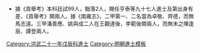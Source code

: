 {{Navbox
|name = 洪武二十一年戊辰科殿試金榜
|title = 洪武二十一年（[[1388年]]）戊辰科殿試金榜
|titlestyle = background-color:#FFD700;
|image =
|style = width:100%;text-align:center; 
|groupstyle = text-align:center; background-color:#FFD700;
|liststyle = text-align:center;
|state = {{{state<includeonly>|collapsed</includeonly>}}}
|group1 = 第一甲<br>賜進士及第<br>共3名
|list1 = '''[[任亨泰]]''' - '''[[唐震|唐　震]]''' - '''[[盧原質]]'''

|group2 = 第二甲<br>賜進士出身<br>共15名
|list2 = [[卓敬|卓　敬]] - [[齊泰|齊　德]] - [[吳觀玄]] - [[吳謙 (洪武進士)|吳　謙]] - [[翁華|翁　華]] - [[艾旭|艾　旭]] - [[俞士賢]] - [[金公允]] - [[郭真|郭　真]] - [[陳訥|陳　訥]]<br>[[施顯|施　顯]] - [[馮伏|馮　伏]] - [[陳時舉]] - [[范敬先]] - [[馬志遠]] - [[唐奉先]]<span style="color: #F7F7F7;"> - －－－ - －－－ - －－－ - －－－ </span>

|group3 = 第三甲<br>賜同進士出身<br>共79名
|list3 = [[吳鑑 (洪武進士)|吳　鑑]] - [[胡隆|胡　隆]] - [[沈霖 (明朝)|沈　霖]] - [[王辛 (洪武進士)|王　辛]] - [[董幼穎]] - [[楊熺|楊　熺]] - [[蕭敏 (洪武進士)|蕭　敏]] - [[丁恒|丁　恒]] - [[沈玄|沈　玄]] - [[解縉|解　縉]]<br>[[鄭義 (洪武進士)|鄭　義]] - [[孔敏|孔　敏]] - [[李翼 (進士)|李　翼]] - [[曾克偉]] - [[陳昂 (洪武進士)|陳　昂]] - [[邢潤|邢　潤]] - [[任皡|任　皡]] - [[李盛 (明朝)|李　盛]] - [[安仁 (洪武進士)|安　仁]] - [[趙義|趙　義]]<br>[[劉學政]] - [[繆煜|繆　煜]] - [[夏銘善]] - [[李繼祖]] - [[米稚|米　稚]] - [[吳安生]] - [[林京 (洪武進士)|林　京]] - [[喻世英]] - [[邸鵬|邸　鵬]] - [[何奎|何　奎]]<br>[[彭貢|彭　貢]] - [[永穎|永　穎]] - [[吳慶 (洪武進士)|吳　慶]] - [[游義生]] - [[徐昇 (明朝)|徐　昇]] - [[馮亮 (洪武進士)|馮　亮]] - [[王觀達]] - [[潘善應]] - [[姚與成]] - [[程士|程　士]]<br>[[李子容]] - [[盧敬賢]] - [[管谷奇]] - [[林珽|林　珽]] - [[陳堅 (洪武進士)|陳　堅]] - [[黃金華]] - [[高瞻 (洪武進士)|高　瞻]] - [[黃弘 (明朝)|黃　弘]] - [[吳輔 (洪武進士)|吳　輔]] - [[饒增|饒　增]]<br>[[王佐 (洪武進士)|王　佐]] - [[祝淵 (洪武進士)|祝　淵]] - [[張憲 (洪武進士)|張　憲]] - [[周思政]] - [[陳文銘]] - [[李克遜]] - [[李迪 (洪武進士)|李　迪]] - [[陳泰 (洪武進士)|陳　泰]] - [[鄭雲|鄭　雲]] - [[王希增]]<br>[[盧義|盧　義]] - [[殷誠|殷　誠]] - [[朱懋 (洪武進士)|朱　懋]] - [[翁德 (明朝人物)|翁　德]] - [[劉海 (洪武進士)|劉　海]] - [[楊克儉]] - [[解綸|解　綸]] - [[李範 (洪武進士)|李　範]] - 囗囗囗 - 囗囗囗<br>[[章榮|章　榮]] - [[張熺|張　熺]] - [[聶任|聶　任]] - [[王廣|王　廣]] - [[曾寅 (明朝)|曾　寅]] - [[陳烱|陳　烱]] - [[王無將]] - [[魏敏|魏　敏]] - [[陳逢辰]] - [[譚登|譚　登]]
|belowstyle = text-align: center; background-color:#FFD700;
|below='''前一科：[[Template:洪武十八年乙丑科殿試金榜|洪武十八年乙丑科]]　'''·'''　後一科：[[Template:洪武二十四年辛未科殿試金榜|洪武二十四年辛未科]]'''
}}
[[Category:洪武二十一年戊辰科進士]]
<noinclude>
* 據《貢舉考》本科廷試99人，黜落2人，賜任亨泰等九十七人進士及第出身有差，《貢舉考》闕兩人。據《南雍志》，二甲第一、二名當為卓敬、齊德，而無馬志遠。三甲潘善應、姚與成二人在王觀達後，李範後闕兩人，而無末之陳逢辰、譚登兩人。
[[Category:洪武二十一年戊辰科進士| ]]
[[Category:明朝進士模板]]</noinclude>